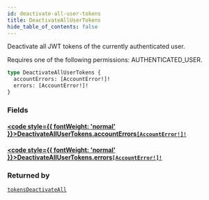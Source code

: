 ```yaml
---
id: deactivate-all-user-tokens
title: DeactivateAllUserTokens
hide_table_of_contents: false
---
```








Deactivate all JWT tokens of the currently authenticated user. 

Requires one of the following permissions: AUTHENTICATED_USER.

```graphql
type DeactivateAllUserTokens {
  accountErrors: [AccountError!]!
  errors: [AccountError!]!
}
```


### Fields

#### [<code style={{ fontWeight: 'normal' }}>DeactivateAllUserTokens.<b>accountErrors</b></code>](#)<Bullet />[`[AccountError!]!`](../../../developer/api-reference/objects/account-error) <Badge class="secondary" text="non-null"/> <Badge class="secondary" text="object"/>
> 
> 

#### [<code style={{ fontWeight: 'normal' }}>DeactivateAllUserTokens.<b>errors</b></code>](#)<Bullet />[`[AccountError!]!`](../../../developer/api-reference/objects/account-error) <Badge class="secondary" text="non-null"/> <Badge class="secondary" text="object"/>
> 
> 



### Returned by

[`tokensDeactivateAll`](../../../developer/api-reference/mutations/tokens-deactivate-all)  <Badge class="secondary" text="mutation"/>



